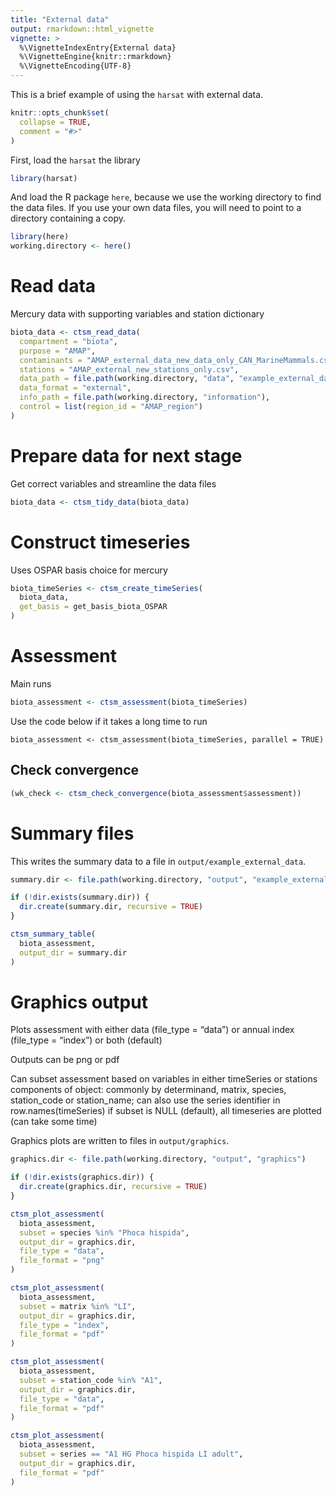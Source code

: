 ```yaml
---
title: "External data"
output: rmarkdown::html_vignette
vignette: >
  %\VignetteIndexEntry{External data}
  %\VignetteEngine{knitr::rmarkdown}
  %\VignetteEncoding{UTF-8}
---
```


This is a brief example of using the `harsat` with external
data.

```r
knitr::opts_chunk$set(
  collapse = TRUE,
  comment = "#>"
)
```

First, load the `harsat` the library

```r
library(harsat)
```

And load the R package `here`, because we use the working directory to find
the data files. If you use your own data files, you will need to point to
a directory containing a copy.

```r
library(here)
working.directory <- here()
```

# Read data

Mercury data with supporting variables and station dictionary

```r
biota_data <- ctsm_read_data(
  compartment = "biota",
  purpose = "AMAP",
  contaminants = "AMAP_external_data_new_data_only_CAN_MarineMammals.csv",
  stations = "AMAP_external_new_stations_only.csv",
  data_path = file.path(working.directory, "data", "example_external_data"),
  data_format = "external",
  info_path = file.path(working.directory, "information"),
  control = list(region_id = "AMAP_region")
)
```

# Prepare data for next stage

Get correct variables and streamline the data files

```r
biota_data <- ctsm_tidy_data(biota_data)
```

# Construct timeseries

Uses OSPAR basis choice for mercury

```r
biota_timeSeries <- ctsm_create_timeSeries(
  biota_data,
  get_basis = get_basis_biota_OSPAR
)
```

# Assessment

Main runs

```r
biota_assessment <- ctsm_assessment(biota_timeSeries)
```

Use the code below if it takes a long time to run

```
biota_assessment <- ctsm_assessment(biota_timeSeries, parallel = TRUE)
```

## Check convergence

```r
(wk_check <- ctsm_check_convergence(biota_assessment$assessment))
```

# Summary files

This writes the summary data to a file in `output/example_external_data`.

```r
summary.dir <- file.path(working.directory, "output", "example_external_data")

if (!dir.exists(summary.dir)) {
  dir.create(summary.dir, recursive = TRUE)
} 

ctsm_summary_table(
  biota_assessment,
  output_dir = summary.dir
)
```

# Graphics output

Plots assessment with either data (file_type = "data") or annual index 
(file_type = "index") or both (default)

Outputs can be png or pdf

Can subset assessment based on variables in either timeSeries or stations 
components of object: commonly by determinand, matrix, species, station_code 
or station_name; can also use the series identifier in row.names(timeSeries)
if subset is NULL (default), all timeseries are plotted (can take some time)

Graphics plots are written to files in `output/graphics`.

```r
graphics.dir <- file.path(working.directory, "output", "graphics")

if (!dir.exists(graphics.dir)) {
  dir.create(graphics.dir, recursive = TRUE)
} 

ctsm_plot_assessment(
  biota_assessment,
  subset = species %in% "Phoca hispida",
  output_dir = graphics.dir, 
  file_type = "data",
  file_format = "png"
)
```

```r
ctsm_plot_assessment(
  biota_assessment,
  subset = matrix %in% "LI",
  output_dir = graphics.dir, 
  file_type = "index",
  file_format = "pdf"
)
```

```r
ctsm_plot_assessment(
  biota_assessment,
  subset = station_code %in% "A1",
  output_dir = graphics.dir, 
  file_type = "data",
  file_format = "pdf"
)
```

```r
ctsm_plot_assessment(
  biota_assessment, 
  subset = series == "A1 HG Phoca hispida LI adult",
  output_dir = graphics.dir, 
  file_format = "pdf"
)
```
